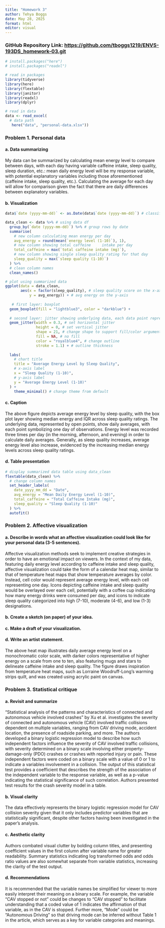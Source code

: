 ```yaml
---
title: "Homework 3"
author: Tehya Boggs
date: May 28, 2025
format: html
editor: visual
---
```


### GitHub Repository Link: <https://github.com/tboggs1219/ENVS-193DS_homework-03.git>

```r

# install.packages("here")
# install.packages("readxl")

# read in packages
library(tidyverse)
library(here)
library(flextable)
library(janitor)
library(readxl)
library(dplyr)

# read in data
data <- read_excel(
  # data path
   here("data", "personal-data.xlsx"))
```

### Problem 1. Personal data

#### a. Data summarizing

My data can be summarized by calculating mean energy level to compare between days, with each day having variable caffeine intake, sleep quality, sleep duration, etc.: mean daily energy level will be my response variable, with potential explanatory variables including those aforementioned (caffeine intake, sleep quality, etc.). Calculating the average for each day will allow for comparison given the fact that there are daily differences between explanatory variables.

#### b. Visualization

```r

data$`date (yyyy-mm-dd)` <- as.Date(data$`date (yyyy-mm-dd)`) # classify date column as date

data_clean <- data %>% # using data df
  group_by(`date (yyyy-mm-dd)`) %>% # group rows by date
  summarise(
    # new column calculating mean energy per day
    avg_energy = round(mean(`energy level (1-10)`), 1),
    # new column showing total caffeine     intake per day
    total_caffeine = max(`total caffeine intake (mg)`),
    # new column showing single sleep quality rating for that day
    sleep_quality = max(`sleep quality (1-10)`)
  ) %>% 
  # clean column names
  clean_names() 

# plot using summarized data
ggplot(data = data_clean,
       aes(x = factor(sleep_quality), # sleep quality score on the x-axis
           y = avg_energy)) + # avg energy on the y-axis
 
   # first layer: boxplot
  geom_boxplot(fill = "lightblue3", color = "darkblue") +
  
  # second layer: jitter showing underlying data, each data point represents one day
  geom_jitter(width = 0.3, # set horizontal jitter
              height = 0, # set vertical jitter
              shape = 21, # change shape to support fill/color arguments
              fill = NA, # no fill
              color = "royalblue4", # change outline
              stroke = 1.1) + # outline thickness
 
  labs(
    # chart title
    title = "Average Energy Level by Sleep Quality",
    # x-axis label
    x = "Sleep Quality (1-10)",
    # y-axis label
    y = "Average Energy Level (1-10)"
  ) +
    theme_minimal() # change theme from default


```

#### c. Caption

The above figure depicts average energy level by sleep quality, with the box plot layer showing median energy and IQR across sleep quality ratings. The underlying data, represented by open points, show daily averages, with each point symbolizing one day of observations. Energy level was recorded three times per day (in the morning, afternoon, and evening) in order to calculate daily averages. Generally, as sleep quality increases, average energy level also increase, evidenced by the increasing median energy levels across sleep quality ratings.

#### d. Table presentation

```r

# display summarized data table using data_clean
flextable(data_clean) %>% 
  # change column names
  set_header_labels( 
    date_yyyy_mm_dd = "Date",
    avg_energy = "Mean Daily Energy Level (1-10)",
    total_caffeine = "Total Caffeine Intake (mg)",
    sleep_quality = "Sleep Quality (1-10)"
  ) %>% 
  autofit()

```

### Problem 2. Affective visualization

#### a. Describe in words what an affective visualization could look like for your personal data (3-5 sentences).

Affective visualization methods seek to implement creative strategies in order to have an emotional impact on viewers. In the context of my data, featuring daily energy level according to caffeine intake and sleep quality, affective visualization could take the form of a calendar heat map, similar to that of temperature heat maps that show temperature averages by color. Instead, cell color would represent average energy level, with each cell representing one day. Icons depicting caffeine intake and sleep quality would be overlayed over each cell, potentially with a coffee cup indicating how many energy drinks were consumed per day, and icons to indicate sleep quality categorized into high (7-10), moderate (4-6), and low (1-3) designations.

#### b. Create a sketch (on paper) of your idea.

#### c. Make a draft of your visualization.

#### d. Write an artist statement.

The above heat map illustrates daily average energy level on a monochromatic color scale, with darker colors representative of higher energy on a scale from one to ten, also featuring mugs and stars to delineate caffeine intake and sleep quality. The figure draws inspiration from temperature heat maps, such as Lorraine Woodruff-Long's warming strips quilt, and was created using acrylic paint on canvas.

### Problem 3. Statistical critique

#### a. Revisit and summarize

"Statistical analysis of the patterns and characteristics of connected and autonomous vehicle involved crashes" by Xu et al. investigates the severity of connected and autonomous vehicle (CAV) involved traffic collisions dependent on multiple variables, ranging from CAV driving mode, accident location, the presence of roadside parking, and more. The authors developed a binary logistic regression model to describe how such independent factors influence the severity of CAV involved traffic collisions, with severity determined on a binary scale involving either property-damage-only (PDO) crashes or crashes with reported injury or pain. These independent factors were coded on a binary scale with a value of 0 or 1 to indicate a variables involvement in a collision. The output of this statistical test provides a coefficient that describes the strength of the association of the independent variable to the response variable, as well as a p-value indicating the statistical significance of such correlation. Authors presented test results for the crash severity model in a table.

#### b. Visual clarity

The data effectively represents the binary logistic regression model for CAV collision severity given that it only includes predictor variables that are statistically significant, despite other factors having been investigated in the paper's analysis.

#### c. Aesthetic clarity

Authors combated visual clutter by bolding column titles, and presenting coefficient values in the first column after variable name for greater readability. Summary statistics indicating log transformed odds and odds ratio values are also somewhat separate from variable statistics, increasing the clarity of the test output.

#### d. Recommendations

It is recommended that the variable names be simplified for viewer to more easily interpret their meaning on a binary scale. For example, the variable "CAV stopped or not" could be changes to "CAV stopped" to facilitate understanding that a coded value of 1 indicates the affirmation of that variable, as in the CAV is stopped. Further more, "Mode" could be "Autonomous Driving" so that driving mode can be inferred without Table 1 in the article, which serves as a key for variable categories and meanings.
